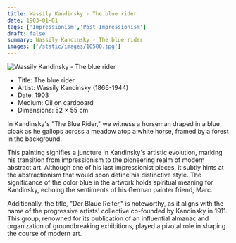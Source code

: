 ```yaml
---
title: Wassily Kandinsky - The blue rider
date: 1903-01-01
tags: ['Impressionism','Post-Impressionism']
draft: false
summary: Wassily Kandinsky - The blue rider
images: ['/static/images/10580.jpg']
---
```


![Wassily Kandinsky - The blue rider](/static/images/10580.jpg)

* Title: The blue rider
* Artist: Wassily Kandinsky (1866-1944)
* Date: 1903
* Medium: Oil on cardboard
* Dimensions: 52 × 55 cm

In Kandinsky's "The Blue Rider," we witness a horseman draped in a blue cloak as he gallops across a meadow atop a white horse, framed by a forest in the background.

This painting signifies a juncture in Kandinsky's artistic evolution, marking his transition from impressionism to the pioneering realm of modern abstract art. Although one of his last impressionist pieces, it subtly hints at the abstractionism that would soon define his distinctive style. The significance of the color blue in the artwork holds spiritual meaning for Kandinsky, echoing the sentiments of his German painter friend, Marc.

Additionally, the title, "Der Blaue Reiter," is noteworthy, as it aligns with the name of the progressive artists' collective co-founded by Kandinsky in 1911. This group, renowned for its publication of an influential almanac and organization of groundbreaking exhibitions, played a pivotal role in shaping the course of modern art.
